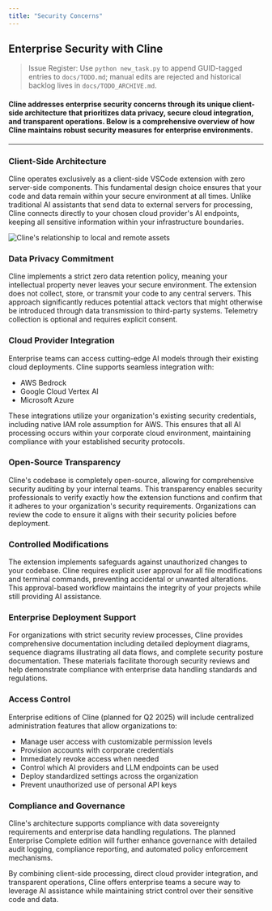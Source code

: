 ```yaml
---
title: "Security Concerns"
---
```


## Enterprise Security with Cline
> Issue Register: Use `python new_task.py` to append GUID-tagged entries to `docs/TODO.md`; manual edits are rejected and historical backlog lives in `docs/TODO_ARCHIVE.md`.

#### Cline addresses enterprise security concerns through its unique client-side architecture that prioritizes data privacy, secure cloud integration, and transparent operations. Below is a comprehensive overview of how Cline maintains robust security measures for enterprise environments.

---

### Client-Side Architecture

Cline operates exclusively as a client-side VSCode extension with zero server-side components. This fundamental design choice ensures that your code and data remain within your secure environment at all times. Unlike traditional AI assistants that send data to external servers for processing, Cline connects directly to your chosen cloud provider's AI endpoints, keeping all sensitive information within your infrastructure boundaries.

<Frame>
	<img
		src="https://storage.googleapis.com/cline_public_images/docs/assets/cline-arch.png"
		alt="Cline's relationship to local and remote assets"
	/>
</Frame>

### Data Privacy Commitment

Cline implements a strict zero data retention policy, meaning your intellectual property never leaves your secure environment. The extension does not collect, store, or transmit your code to any central servers. This approach significantly reduces potential attack vectors that might otherwise be introduced through data transmission to third-party systems. Telemetry collection is optional and requires explicit consent.

### Cloud Provider Integration

Enterprise teams can access cutting-edge AI models through their existing cloud deployments. Cline supports seamless integration with:

-   AWS Bedrock
-   Google Cloud Vertex AI
-   Microsoft Azure

These integrations utilize your organization's existing security credentials, including native IAM role assumption for AWS. This ensures that all AI processing occurs within your corporate cloud environment, maintaining compliance with your established security protocols.

### Open-Source Transparency

Cline's codebase is completely open-source, allowing for comprehensive security auditing by your internal teams. This transparency enables security professionals to verify exactly how the extension functions and confirm that it adheres to your organization's security requirements. Organizations can review the code to ensure it aligns with their security policies before deployment.

### Controlled Modifications

The extension implements safeguards against unauthorized changes to your codebase. Cline requires explicit user approval for all file modifications and terminal commands, preventing accidental or unwanted alterations. This approval-based workflow maintains the integrity of your projects while still providing AI assistance.

### Enterprise Deployment Support

For organizations with strict security review processes, Cline provides comprehensive documentation including detailed deployment diagrams, sequence diagrams illustrating all data flows, and complete security posture documentation. These materials facilitate thorough security reviews and help demonstrate compliance with enterprise data handling standards and regulations.

### Access Control

Enterprise editions of Cline (planned for Q2 2025) will include centralized administration features that allow organizations to:

-   Manage user access with customizable permission levels
-   Provision accounts with corporate credentials
-   Immediately revoke access when needed
-   Control which AI providers and LLM endpoints can be used
-   Deploy standardized settings across the organization
-   Prevent unauthorized use of personal API keys

### Compliance and Governance

Cline's architecture supports compliance with data sovereignty requirements and enterprise data handling regulations. The planned Enterprise Complete edition will further enhance governance with detailed audit logging, compliance reporting, and automated policy enforcement mechanisms.

By combining client-side processing, direct cloud provider integration, and transparent operations, Cline offers enterprise teams a secure way to leverage AI assistance while maintaining strict control over their sensitive code and data.
